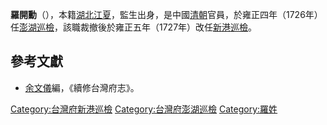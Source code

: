 '''羅開勳'''（{{bd|？||？||}}），本籍[[湖北|湖北]][[江夏|江夏]]，監生出身，是中國[[清朝|清朝]]官員，於雍正四年（1726年）任[[臺灣府臺灣縣澎湖巡檢|澎湖巡檢]]，該職裁撤後於雍正五年（1727年）改任[[新港鄉|新港]][[巡檢|巡檢]]{{r|官}}。

==參考文獻==
*[[余文儀|余文儀]]編，《續修台灣府志》。
{{reflist|refs=
<ref name="官">{{cite book|author= |coauthors= |title=《臺灣地理及歷史 卷九 官師志 第一冊 文職表》 |year=1980年 |publisher=臺灣省文獻委員會 |pages=227頁 }}</ref>
}}
{{start box}}
{{s-before|[[鄭奎聚|鄭奎聚]]}}
{{s-title|[[臺灣府臺灣縣澎湖巡檢|臺灣府澎湖巡檢]]|1726年上任}}
{{s-none|裁撤|改設澎湖通判}}
{{s-before|[[張鼎|張鼎]]}}
{{s-title|[[台灣府|台灣府]][[新港鄉|新港]][[巡檢|巡檢]]|1727年上任}}
{{s-after|[[涂逢年|涂逢年]]}}
{{end box}}
{{清朝人物小作品}}

[[Category:台灣府新港巡檢|Category:台灣府新港巡檢]]
[[Category:台灣府澎湖巡檢|Category:台灣府澎湖巡檢]]
[[Category:羅姓|Category:羅姓]]